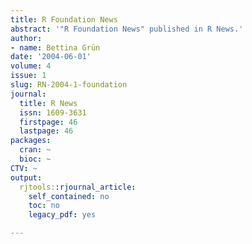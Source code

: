 ```yaml
---
title: R Foundation News
abstract: '"R Foundation News" published in R News.'
author:
- name: Bettina Grün
date: '2004-06-01'
volume: 4
issue: 1
slug: RN-2004-1-foundation
journal:
  title: R News
  issn: 1609-3631
  firstpage: 46
  lastpage: 46
packages:
  cran: ~
  bioc: ~
CTV: ~
output:
  rjtools::rjournal_article:
    self_contained: no
    toc: no
    legacy_pdf: yes

---
```

